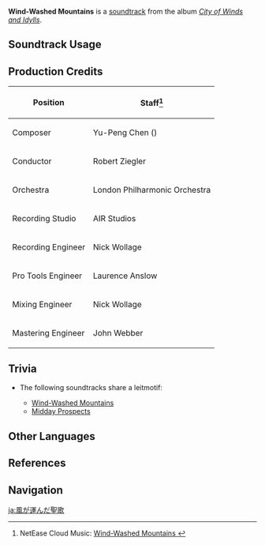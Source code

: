 {{Soundtrack Infobox
|image          = City of Winds and Idylls.png
|album          = City of Winds and Idylls
|disc           = 2
|number         = 37
|featured       =
|featured2      =
|featured3      =
|featured_disc  =
|featured_disc2 =
|featured_disc3 =
|youtube_id     = 4yL5o4yqa2o
|spotify_id     = 6aFGqW5R5M3wyMeZ2CotfM
|previous       = Wayfarer's Peace
|next           = Wayward Souls
}}
'''Wind-Washed Mountains''' is a [[soundtrack]] from the album ''[[City of Winds and Idylls]]''.

==Soundtrack Usage==
{{Soundtrack Usage
|quest    = Where Ancient Stars Align//cutscene
|location = Mondstadt//day
}}

==Production Credits==
{| class="wikitable"
! Position
! Staff<ref>NetEase Cloud Music: [https://music.163.com/#/song?id=1481392439 Wind-Washed Mountains {{zh|风洗的群山}}]</ref>
|-
! Composer
| Yu-Peng Chen ({{zh|陈致逸}})
|-
! Conductor
| Robert Ziegler
|-
! Orchestra
| London Philharmonic Orchestra
|-
! Recording Studio
| AIR Studios
|-
! Recording Engineer
| Nick Wollage
|-
! Pro Tools Engineer
| Laurence Anslow
|-
! Mixing Engineer
| Nick Wollage
|-
! Mastering Engineer
| John Webber
|}

==Trivia==
* <section begin="LeonardLeitmotif" />The following soundtracks share a leitmotif:
** [[Wind-Washed Mountains]]
** [[Midday Prospects]] <section end="LeonardLeitmotif" />

==Other Languages==
{{Other Languages
|en      = Wind-Washed Mountains
|zhs     = 风洗的群山
|zhs_rm  = Fēngxǐ de Qúnshān
|zht     = 風洗的群山
|zht_rm  = Fēngxǐ de Qúnshān
|zh_tl   = 
|ja      = 風に洗われし山々
|ja_rm   = Kaze ni Arawareshi Yamayama
|ja_tl   = Wind-Washed Mountains
}}

==References==
{{Reflist}}

==Navigation==
{{Soundtrack Navbox|City of Winds and Idylls}}

[[ja:風が運んだ聖歌]]